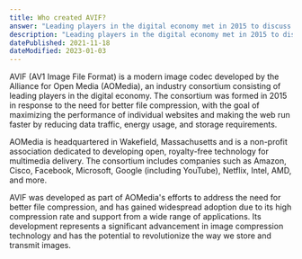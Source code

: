 ```yaml
---
title: Who created AVIF?
answer: "Leading players in the digital economy met in 2015 to discuss file compression. In 2015, companies such as Amazon, Cisco, Facebook, Microsoft, Google (including YouTube), Netflix, Intel, AMD, and more formed the Alliance for Open Media (AOMedia), focusing on internet data usage. In addition to maximizing the performance of individual websites, better file compression can also make the web run faster as smaller files require less data traffic, use less energy, and require less storage. Technology needs to be free of licensing fees and openly accessible to become a standard. With its headquarters in Wakefield, Massachusetts, the Alliance for Open Media is a non-profit association that develops said open, royalty-free technology for multimedia delivery."
description: "Leading players in the digital economy met in 2015 to discuss file compression. In 2015, companies such as Amazon, Cisco, Facebook, Microsoft, Google (including YouTube), Netflix, Intel, AMD, and more formed the Alliance for Open Media (AOMedia), focusing on internet data usage. In addition to maximizing the performance of individual websites, better file compression can also make the web run faster as smaller files require less data traffic, use less energy, and require less storage. Technology needs to be free of licensing fees and openly accessible to become a standard. With its headquarters in Wakefield, Massachusetts, the Alliance for Open Media is a non-profit association that develops said open, royalty-free technology for multimedia delivery."
datePublished: 2021-11-18
dateModified: 2023-01-03
---
```


AVIF (AV1 Image File Format) is a modern image codec developed by the Alliance for Open Media (AOMedia), an industry consortium consisting of leading players in the digital economy. The consortium was formed in 2015 in response to the need for better file compression, with the goal of maximizing the performance of individual websites and making the web run faster by reducing data traffic, energy usage, and storage requirements.

AOMedia is headquartered in Wakefield, Massachusetts and is a non-profit association dedicated to developing open, royalty-free technology for multimedia delivery. The consortium includes companies such as Amazon, Cisco, Facebook, Microsoft, Google (including YouTube), Netflix, Intel, AMD, and more.

AVIF was developed as part of AOMedia's efforts to address the need for better file compression, and has gained widespread adoption due to its high compression rate and support from a wide range of applications. Its development represents a significant advancement in image compression technology and has the potential to revolutionize the way we store and transmit images.